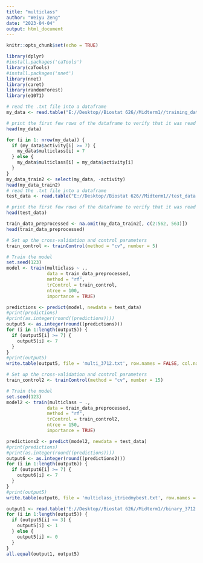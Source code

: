 ---
title: "multiclass"
author: "Weiyu Zeng"
date: "2023-04-04"
output: html_document
---

```{r setup, include=FALSE}
knitr::opts_chunk$set(echo = TRUE)
```

```{r}
library(dplyr)
#install.packages('caTools')
library(caTools)
#install.packages('nnet')
library(nnet)
library(caret)
library(randomForest)
library(e1071)
```

```{r}
# read the .txt file into a dataframe
my_data <- read.table("E://Desktop//Biostat 626//Midterm1//training_data.txt", header = TRUE)

# print the first few rows of the dataframe to verify that it was read in correctly
head(my_data)

for (i in 1: nrow(my_data)) {
  if (my_data$activity[i] >= 7) {
    my_data$multiclass[i] = 7
  } else {
    my_data$multiclass[i] = my_data$activity[i]
  }
}
my_data_train2 <- select(my_data, -activity)
head(my_data_train2)
# read the .txt file into a dataframe
test_data <- read.table("E://Desktop//Biostat 626//Midterm1//test_data.txt", header = TRUE)

# print the first few rows of the dataframe to verify that it was read in correctly
head(test_data)
```

```{r}
train_data_preprocessed <- na.omit(my_data_train2[, c(2:562, 563)])
head(train_data_preprocessed)
```

```{r}
# Set up the cross-validation and control parameters
train_control <- trainControl(method = "cv", number = 5)

# Train the model
set.seed(123)
model <- train(multiclass ~ .,
               data = train_data_preprocessed,
               method = "rf",
               trControl = train_control,
               ntree = 100,
               importance = TRUE)
```

```{r}
predictions <- predict(model, newdata = test_data)
#print(predictions)
#print(as.integer(round((predictions))))
output5 <- as.integer(round((predictions)))
for (i in 1:length(output5)) {
  if (output5[i] >= 7) {
    output5[i] <- 7
  }
}
#print(output5)
write.table(output5, file = 'multi_3712.txt', row.names = FALSE, col.names = FALSE)
```

```{r}
# Set up the cross-validation and control parameters
train_control2 <- trainControl(method = "cv", number = 15)

# Train the model
set.seed(123)
model2 <- train(multiclass ~ .,
               data = train_data_preprocessed,
               method = "rf",
               trControl = train_control2,
               ntree = 150,
               importance = TRUE)

```

```{r}
predictions2 <- predict(model2, newdata = test_data)
#print(predictions)
#print(as.integer(round((predictions))))
output6 <- as.integer(round((predictions2)))
for (i in 1:length(output6)) {
  if (output6[i] >= 7) {
    output6[i] <- 7
  }
}
#print(output5)
write.table(output6, file = 'multiclass_itriedmybest.txt', row.names = FALSE, col.names = FALSE)
```


```{r}
output1 <- read.table('E://Desktop//Biostat 626//Midterm1//binary_3712.txt')
for (i in 1:length(output5)) {
  if (output5[i] <= 3) {
    output5[i] <- 1
  } else {
    output5[i] <- 0
  }
}
all.equal(output1, output5)
```

